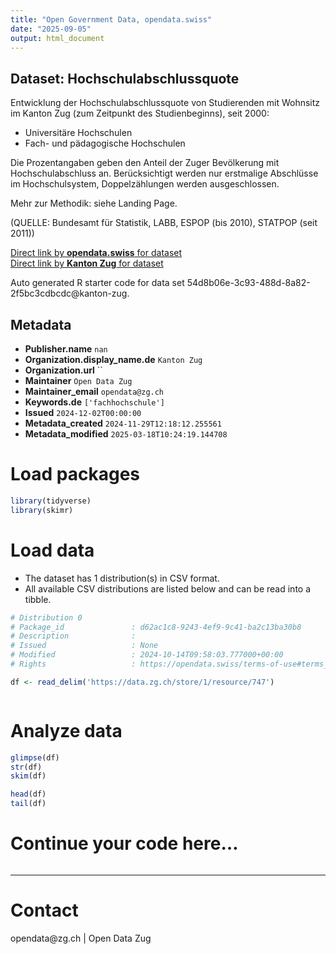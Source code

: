 ```yaml
---
title: "Open Government Data, opendata.swiss"
date: "2025-09-05"
output: html_document
---
```


## Dataset: Hochschulabschlussquote

Entwicklung der Hochschulabschlussquote von Studierenden mit Wohnsitz im Kanton Zug (zum Zeitpunkt des Studienbeginns), seit 2000:

- Universitäre Hochschulen
- Fach- und pädagogische Hochschulen

Die Prozentangaben geben den Anteil der Zuger Bevölkerung mit Hochschulabschluss an. Berücksichtigt werden nur erstmalige Abschlüsse im Hochschulsystem, Doppelzählungen werden ausgeschlossen. 

Mehr zur Methodik: siehe Landing Page.

(QUELLE: Bundesamt für Statistik, LABB, ESPOP (bis 2010), STATPOP (seit 2011))

[Direct link by **opendata.swiss** for dataset](https://opendata.swiss/de/dataset/hochschulabschlussquote)<br>
[Direct link by **Kanton Zug** for dataset](https://www.zg.ch/behoerden/gesundheitsdirektion/statistikfachstelle/themen/bildung/tertiaerstufe)

Auto generated R starter code for data set 54d8b06e-3c93-488d-8a82-2f5bc3cdbcdc@kanton-zug.

## Metadata

- **Publisher.name** `nan`
- **Organization.display_name.de** `Kanton Zug`
- **Organization.url** ``
- **Maintainer** `Open Data Zug`
- **Maintainer_email** `opendata@zg.ch`
- **Keywords.de** `['fachhochschule']`
- **Issued** `2024-12-02T00:00:00`
- **Metadata_created** `2024-11-29T12:18:12.255561`
- **Metadata_modified** `2025-03-18T10:24:19.144708`


# Load packages

```r

library(tidyverse)
library(skimr)

```

# Load data

-   The dataset has 1 distribution(s) in CSV format.
-   All available CSV distributions are listed below and can be read into a tibble.

```r

# Distribution 0
# Package_id               : d62ac1c8-9243-4ef9-9c41-ba2c13ba30b8
# Description              : 
# Issued                   : None
# Modified                 : 2024-10-14T09:58:03.777000+00:00
# Rights                   : https://opendata.swiss/terms-of-use#terms_by

df <- read_delim('https://data.zg.ch/store/1/resource/747')



```

# Analyze data

```r

glimpse(df)
str(df)
skim(df)

head(df)
tail(df)

```

# Continue your code here...

```r

```

------------------------------------------------------------------------

# Contact

opendata@zg.ch | Open Data Zug
